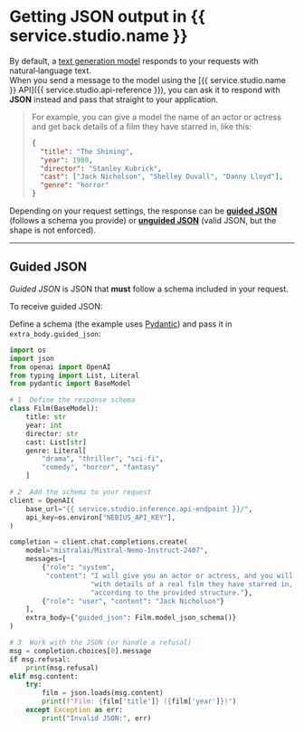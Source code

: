 
# Getting JSON output in {{ service.studio.name }}

By default, a [text generation model](models/text-to-text.md) responds to your requests with natural‑language text.  
When you send a message to the model using the [{{ service.studio.name }} API]({{ service.studio.api-reference }}), you can ask it to respond with **JSON** instead and pass that straight to your application.

> For example, you can give a model the name of an actor or actress and get back details of a film they have starred in, like this:
>
> ```json
> {
>   "title": "The Shining",
>   "year": 1980,
>   "director": "Stanley Kubrick",
>   "cast": ["Jack Nicholson", "Shelley Duvall", "Danny Lloyd"],
>   "genre": "horror"
> }
> ```

Depending on your request settings, the response can be **[guided JSON](#guided-json)** (follows a schema you provide) or **[unguided JSON](#basic-json)** (valid JSON, but the shape is not enforced).

---

<a id="guided-json"></a>
## Guided JSON

_Guided JSON_ is JSON that **must** follow a schema included in your request.

To receive guided JSON:

<Tabs groupId="languages" defaultValue="python">

<TabItem value="python" label="Python">

Define a schema (the example uses [Pydantic](https://docs.pydantic.dev/latest/)) and pass it in `extra_body.guided_json`:

```python
import os
import json
from openai import OpenAI
from typing import List, Literal
from pydantic import BaseModel

# 1  Define the response schema
class Film(BaseModel):
    title: str
    year: int
    director: str
    cast: List[str]
    genre: Literal[
        "drama", "thriller", "sci‑fi",
        "comedy", "horror", "fantasy"
    ]

# 2  Add the schema to your request
client = OpenAI(
    base_url="{{ service.studio.inference.api-endpoint }}/",
    api_key=os.environ["NEBIUS_API_KEY"],
)

completion = client.chat.completions.create(
    model="mistralai/Mistral-Nemo-Instruct-2407",
    messages=[
        {"role": "system",
         "content": "I will give you an actor or actress, and you will respond "
                    "with details of a real film they have starred in, "
                    "according to the provided structure."},
        {"role": "user", "content": "Jack Nicholson"}
    ],
    extra_body={"guided_json": Film.model_json_schema()}
)

# 3  Work with the JSON (or handle a refusal)
msg = completion.choices[0].message
if msg.refusal:
    print(msg.refusal)
elif msg.content:
    try:
        film = json.loads(msg.content)
        print(f"Film: {film['title']} ({film['year']})")
    except Exception as err:
        print("Invalid JSON:", err)
```
</TabItem>
</Tabs>